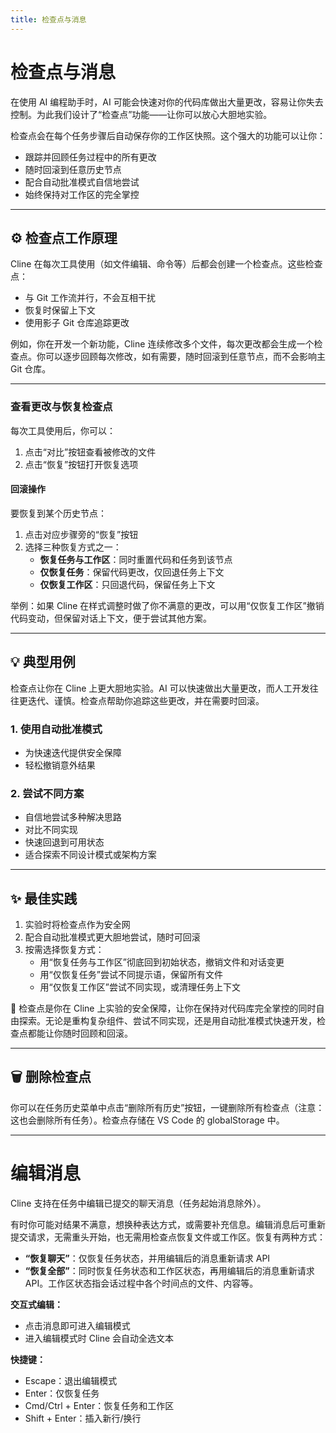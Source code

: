```yaml
---
title: 检查点与消息
---
```



# 检查点与消息

在使用 AI 编程助手时，AI 可能会快速对你的代码库做出大量更改，容易让你失去控制。为此我们设计了“检查点”功能——让你可以放心大胆地实验。

检查点会在每个任务步骤后自动保存你的工作区快照。这个强大的功能可以让你：

- 跟踪并回顾任务过程中的所有更改
- 随时回滚到任意历史节点
- 配合自动批准模式自信地尝试
- 始终保持对工作区的完全掌控

---

## ⚙️ 检查点工作原理

Cline 在每次工具使用（如文件编辑、命令等）后都会创建一个检查点。这些检查点：

- 与 Git 工作流并行，不会互相干扰
- 恢复时保留上下文
- 使用影子 Git 仓库追踪更改

例如，你在开发一个新功能，Cline 连续修改多个文件，每次更改都会生成一个检查点。你可以逐步回顾每次修改，如有需要，随时回滚到任意节点，而不会影响主 Git 仓库。

---

### 查看更改与恢复检查点

每次工具使用后，你可以：

1. 点击“对比”按钮查看被修改的文件
2. 点击“恢复”按钮打开恢复选项

#### 回滚操作

要恢复到某个历史节点：

1. 点击对应步骤旁的“恢复”按钮
2. 选择三种恢复方式之一：
   - **恢复任务与工作区**：同时重置代码和任务到该节点
   - **仅恢复任务**：保留代码更改，仅回退任务上下文
   - **仅恢复工作区**：只回退代码，保留任务上下文

举例：如果 Cline 在样式调整时做了你不满意的更改，可以用“仅恢复工作区”撤销代码变动，但保留对话上下文，便于尝试其他方案。

---

## 💡 典型用例

检查点让你在 Cline 上更大胆地实验。AI 可以快速做出大量更改，而人工开发往往更迭代、谨慎。检查点帮助你追踪这些更改，并在需要时回滚。

### 1. 使用自动批准模式

- 为快速迭代提供安全保障
- 轻松撤销意外结果

### 2. 尝试不同方案

- 自信地尝试多种解决思路
- 对比不同实现
- 快速回退到可用状态
- 适合探索不同设计模式或架构方案

---

## ✨ 最佳实践

1. 实验时将检查点作为安全网
2. 配合自动批准模式更大胆地尝试，随时可回滚
3. 按需选择恢复方式：
   - 用“恢复任务与工作区”彻底回到初始状态，撤销文件和对话变更
   - 用“仅恢复任务”尝试不同提示语，保留所有文件
   - 用“仅恢复工作区”尝试不同实现，或清理任务上下文

🛟 检查点是你在 Cline 上实验的安全保障，让你在保持对代码库完全掌控的同时自由探索。无论是重构复杂组件、尝试不同实现，还是用自动批准模式快速开发，检查点都能让你随时回顾和回滚。

---

## 🗑️ 删除检查点

你可以在任务历史菜单中点击“删除所有历史”按钮，一键删除所有检查点（注意：这也会删除所有任务）。检查点存储在 VS Code 的 globalStorage 中。

---

# 编辑消息

Cline 支持在任务中编辑已提交的聊天消息（任务起始消息除外）。

有时你可能对结果不满意，想换种表达方式，或需要补充信息。编辑消息后可重新提交请求，无需重头开始，也无需用检查点恢复文件或工作区。恢复有两种方式：

- **“恢复聊天”**：仅恢复任务状态，并用编辑后的消息重新请求 API
- **“恢复全部”**：同时恢复任务状态和工作区状态，再用编辑后的消息重新请求 API。工作区状态指会话过程中各个时间点的文件、内容等。

**交互式编辑：**

- 点击消息即可进入编辑模式
- 进入编辑模式时 Cline 会自动全选文本

**快捷键：**

- Escape：退出编辑模式
- Enter：仅恢复任务
- Cmd/Ctrl + Enter：恢复任务和工作区
- Shift + Enter：插入新行/换行
 